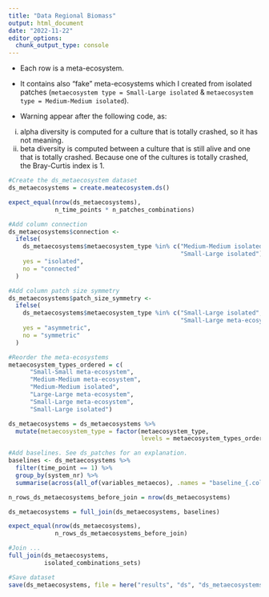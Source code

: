 ```yaml
---
title: "Data Regional Biomass"
output: html_document
date: "2022-11-22"
editor_options: 
  chunk_output_type: console
---
```


-   Each row is a meta-ecosystem.

-   It contains also "fake" meta-ecosystems which I created from isolated patches (`metaecosystem type = Small-Large isolated` & `metaecosystem type = Medium-Medium isolated`).

- Warning appear after the following code, as:
(i) alpha diversity is computed for a culture that is totally crashed, so it has not meaning.
(ii) beta diversity is computed between a culture that is still alive and one that is totally crashed. Because one of the cultures is totally crashed, the Bray-Curtis index is 1.

```r
#Create the ds_metaecosystem dataset
ds_metaecosystems = create.meatecosystem.ds()

expect_equal(nrow(ds_metaecosystems), 
             n_time_points * n_patches_combinations)
```

```r
#Add column connection
ds_metaecosystems$connection <-
  ifelse(
    ds_metaecosystems$metaecosystem_type %in% c("Medium-Medium isolated",
                                                "Small-Large isolated"),
    yes = "isolated",
    no = "connected"
  )
```

```r
#Add column patch size symmetry
ds_metaecosystems$patch_size_symmetry <-
  ifelse(
    ds_metaecosystems$metaecosystem_type %in% c("Small-Large isolated",
                                                "Small-Large meta-ecosystem"),
    yes = "asymmetric",
    no = "symmetric"
  )

```

```r
#Reorder the meta-ecosystems
metaecosystem_types_ordered = c(
      "Small-Small meta-ecosystem",
      "Medium-Medium meta-ecosystem",
      "Medium-Medium isolated",
      "Large-Large meta-ecosystem",
      "Small-Large meta-ecosystem",
      "Small-Large isolated")

ds_metaecosystems = ds_metaecosystems %>%
  mutate(metaecosystem_type = factor(metaecosystem_type,
                                     levels = metaecosystem_types_ordered))
```

```r
#Add baselines. See ds_patches for an explanation. 
baselines <- ds_metaecosystems %>%
  filter(time_point == 1) %>%
  group_by(system_nr) %>%
  summarise(across(all_of(variables_metaecos), .names = "baseline_{.col}"))

n_rows_ds_metaecosystems_before_join = nrow(ds_metaecosystems)

ds_metaecosystems = full_join(ds_metaecosystems, baselines)

expect_equal(nrow(ds_metaecosystems),
             n_rows_ds_metaecosystems_before_join)
```

```r
#Join ...
full_join(ds_metaecosystems,
          isolated_combinations_sets)
```

```r
#Save dataset
save(ds_metaecosystems, file = here("results", "ds", "ds_metaecosystems.RData"))
```